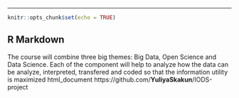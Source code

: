 ---
```r
knitr::opts_chunk$set(echo = TRUE)
```

## R Markdown

The course will combine three big themes: Big Data, Open Science and Data Science. Each of the component will help to analyze how the data can be analyze, interpreted, transfered and coded so that the information utility is maximized  html_document
https://github.com/**YuliyaSkakun**/IODS-project 

